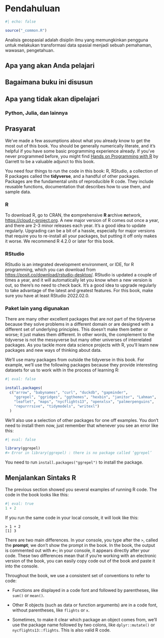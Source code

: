 # Pendahuluan {#sec-intro .unnumbered}

```r
#| echo: false

source("_common.R")
```

Analisis geospasial adalah disiplin ilmu yang memungkinkan pengguna untuk melakukan transformasi data spasial menjadi sebuah pemahaman, wawasan, pengetahuan. 


## Apa yang akan Anda pelajari

## Bagaimana buku ini disusun

## Apa yang tidak akan dipelajari

### Python, Julia, dan lainnya

## Prasyarat

We've made a few assumptions about what you already know to get the most out of this book.
You should be generally numerically literate, and it's helpful if you have some basic programming experience already.
If you've never programmed before, you might find [Hands on Programming with R](https://rstudio-education.github.io/hopr/) by Garrett to be a valuable adjunct to this book.

You need four things to run the code in this book: R, RStudio, a collection of R packages called the **tidyverse**, and a handful of other packages.
Packages are the fundamental units of reproducible R code.
They include reusable functions, documentation that describes how to use them, and sample data.

### R

To download R, go to CRAN, the **c**omprehensive **R** **a**rchive **n**etwork, <https://cloud.r-project.org>.
A new major version of R comes out once a year, and there are 2-3 minor releases each year.
It's a good idea to update regularly.
Upgrading can be a bit of a hassle, especially for major versions that require you to re-install all your packages, but putting it off only makes it worse.
We recommend R 4.2.0 or later for this book.

### RStudio

RStudio is an integrated development environment, or IDE, for R programming, which you can download from <https://posit.co/download/rstudio-desktop/>.
RStudio is updated a couple of times a year, and it will automatically let you know when a new version is out, so there's no need to check back.
It's a good idea to upgrade regularly to take advantage of the latest and greatest features.
For this book, make sure you have at least RStudio 2022.02.0.

### Paket lain yang digunakan

There are many other excellent packages that are not part of the tidyverse because they solve problems in a different domain or are designed with a different set of underlying principles.
This doesn't make them better or worse; it just makes them different.
In other words, the complement to the tidyverse is not the messyverse but many other universes of interrelated packages.
As you tackle more data science projects with R, you'll learn new packages and new ways of thinking about data.

We'll use many packages from outside the tidyverse in this book.
For example, we'll use the following packages because they provide interesting datasets for us to work with in the process of learning R:

```r
#| eval: false

install.packages(
  c("arrow", "babynames", "curl", "duckdb", "gapminder", 
    "ggrepel", "ggridges", "ggthemes", "hexbin", "janitor", "Lahman", 
    "leaflet", "maps", "nycflights13", "openxlsx", "palmerpenguins", 
    "repurrrsive", "tidymodels", "writexl")
  )
```

We'll also use a selection of other packages for one off examples.
You don't need to install them now, just remember that whenever you see an error like this:

```r
#| eval: false

library(ggrepel)
#> Error in library(ggrepel) : there is no package called ‘ggrepel’
```

You need to run `install.packages("ggrepel")` to install the package.

## Menjalankan Sintaks R

The previous section showed you several examples of running R code.
The code in the book looks like this:

```r
#| eval: true
1 + 2
```

If you run the same code in your local console, it will look like this:

```         
> 1 + 2
[1] 3
```

There are two main differences.
In your console, you type after the `>`, called the **prompt**; we don't show the prompt in the book.
In the book, the output is commented out with `#>`; in your console, it appears directly after your code.
These two differences mean that if you're working with an electronic version of the book, you can easily copy code out of the book and paste it into the console.

Throughout the book, we use a consistent set of conventions to refer to code:

-   Functions are displayed in a code font and followed by parentheses, like `sum()` or `mean()`.

-   Other R objects (such as data or function arguments) are in a code font, without parentheses, like `flights` or `x`.

-   Sometimes, to make it clear which package an object comes from, we'll use the package name followed by two colons, like `dplyr::mutate()` or `nycflights13::flights`.
    This is also valid R code.